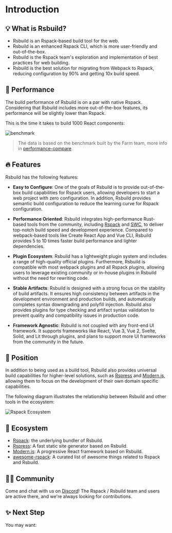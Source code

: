 # Introduction

## 💡 What is Rsbuild?

- Rsbuild is an Rspack-based build tool for the web.
- Rsbuild is an enhanced Rspack CLI, which is more user-friendly and out-of-the-box.
- Rsbuild is the Rspack team's exploration and implementation of best practices for web building.
- Rsbuild is the best solution for migrating from Webpack to Rspack, reducing configuration by 90% and getting 10x build speed.

## 🚀 Performance

The build performance of Rsbuild is on a par with native Rspack. Considering that Rsbuild includes more out-of-the-box features, its performance will be slightly lower than Rspack.

This is the time it takes to build 1000 React components:

![benchmark](https://lf3-static.bytednsdoc.com/obj/eden-cn/rjhwzy/ljhwZthlaukjlkulzlp/rsbuild/benchmark-12111918.png)

> The data is based on the benchmark built by the Farm team, more info in [performance-compare](https://github.com/rspack-contrib/performance-compare).

## 🔥 Features

Rsbuild has the following features:

- **Easy to Configure**: One of the goals of Rsbuild is to provide out-of-the-box build capabilities for Rspack users, allowing developers to start a web project with zero configuration. In addition, Rsbuild provides semantic build configuration to reduce the learning curve for Rspack configuration.

- **Performance Oriented**: Rsbuild integrates high-performance Rust-based tools from the community, including [Rspack](https://github.com/web-infra-dev/rspack) and [SWC](https://swc.rs/), to deliver top-notch build speed and development experience. Compared to webpack-based tools like Create React App and Vue CLI, Rsbuild provides 5 to 10 times faster build performance and lighter dependencies.

- **Plugin Ecosystem**: Rsbuild has a lightweight plugin system and includes a range of high-quality official plugins. Furthermore, Rsbuild is compatible with most webpack plugins and all Rspack plugins, allowing users to leverage existing community or in-house plugins in Rsbuild without the need for rewriting code.

- **Stable Artifacts**: Rsbuild is designed with a strong focus on the stability of build artifacts. It ensures high consistency between artifacts in the development environment and production builds, and automatically completes syntax downgrading and polyfill injection. Rsbuild also provides plugins for type checking and artifact syntax validation to prevent quality and compatibility issues in production code.

- **Framework Agnostic**: Rsbuild is not coupled with any front-end UI framework. It supports frameworks like React, Vue 3, Vue 2, Svelte, Solid, and Lit through plugins, and plans to support more UI frameworks from the community in the future.

## 🎯 Position

In addition to being used as a build tool, Rsbuild also provides universal build capabilities for higher-level solutions, such as [Rspress](https://github.com/web-infra-dev/rspress) and [Modern.js](https://github.com/web-infra-dev/modern.js), allowing them to focus on the development of their own domain specific capabilities.

The following diagram illustrates the relationship between Rsbuild and other tools in the ecosystem:

![Rspack Ecosystem](https://github.com/web-infra-dev/rsbuild/assets/7237365/1ec93ad6-b8b1-475b-963f-cba1e7d79dec)

## 🦀 Ecosystem

- [Rspack](https://github.com/web-infra-dev/rspack): the underlying bundler of Rsbuild.
- [Rspress](https://github.com/web-infra-dev/rspress): A fast static site generator based on Rsbuild.
- [Modern.js](https://github.com/web-infra-dev/modern.js): A progressive React framework based on Rsbuild.
- [awesome-rspack](https://github.com/web-infra-dev/awesome-rspack): A curated list of awesome things related to Rspack and Rsbuild.

## 🧑‍💻 Community

Come and chat with us on [Discord](https://discord.gg/mScJfeeT)! The Rspack / Rsbuild team and users are active there, and we're always looking for contributions.

## ✨ Next Step

You may want:


<NextSteps>
  <Step
    href="/guide/start/quick-start.html"
    title="Quick Start"
    description="Learn how to use Rsbuild"
  />
  <Step
    href="/guide/start/features.html"
    title="All Features"
    description="Learn all features of Rsbuild"
  />
  <Step
    href="/guide/basic/config.html"
    title="Config"
    description="Learn how to configure Rsbuild"
  />
</NextSteps>
